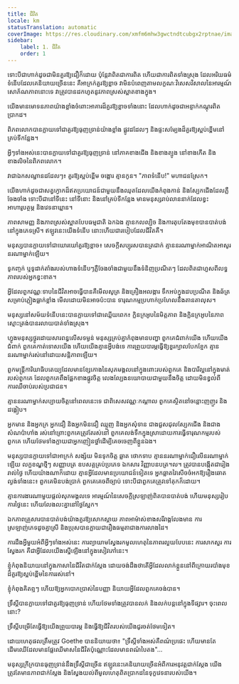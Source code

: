 ```yaml
---
title: ជីវិត
locale: km
statusTranslation: automatic
coverImage: https://res.cloudinary.com/xmfm6mhw3gwctndtcubgx2rptnae/image/upload/v1741354419/small_cover_la_gran_rebelion_28716e29d2.webp
sidebar:
    label: 1. ជីវិត
    order: 1
---
```

ទោះបីជាហាក់ដូចជាមិនគួរឱ្យជឿក៏ដោយ ប៉ុន្តែវាពិតជាការពិត ហើយជាការពិតទាំងស្រុង ដែលអរិយធម៌ទំនើបដែលគេនិយាយច្រើននេះ គឺអាក្រក់គួរឱ្យខ្លាច វាមិនបំពេញតាមលក្ខណៈវិសេសវិសាលនៃអារម្មណ៍សោភ័ណភាពនោះទេ វាត្រូវបានដកហូតនូវភាពស្រស់ស្អាតខាងក្នុង។

យើងមានមោទនភាពយ៉ាងខ្លាំងចំពោះអាគារដ៏គួរឱ្យខ្លាចទាំងនោះ ដែលហាក់ដូចជាអន្ទាក់កណ្ដុរពិតប្រាកដ។

ពិភពលោកបានក្លាយទៅជាគួរឱ្យធុញទ្រាន់យ៉ាងខ្លាំង ផ្លូវដដែលៗ និងផ្ទះសម្បែងដ៏គួរឱ្យស្អប់ខ្ពើមនៅគ្រប់ទីកន្លែង។

អ្វីៗទាំងអស់នេះបានក្លាយទៅជាគួរឱ្យធុញទ្រាន់ នៅភាគខាងជើង និងខាងត្បូង នៅខាងកើត និងខាងលិចនៃពិភពលោក។

វាជាឯកសណ្ឋានដដែលៗ៖ គួរឱ្យស្អប់ខ្ពើម ចង្អោរ គ្មានកូន។ "ភាពទំនើប!" មហាជនស្រែក។

យើងហាក់ដូចជាសត្វក្ងោកដ៏ឥតប្រយោជន៍ជាមួយនឹងឈុតដែលយើងកំពុងកាន់ និងស្បែកជើងដែលភ្លឺចែងចាំង ទោះបីជានៅទីនេះ នៅទីនោះ និងនៅគ្រប់ទីកន្លែង មានមនុស្សរាប់លាននាក់ដែលខ្វះអាហារូបត្ថម្ភ និងវេទនាឃ្លាន។

ភាពសាមញ្ញ និងភាពស្រស់ស្អាតបែបធម្មជាតិ ឯកឯង គ្មានកលល្បិច និងការតុបតែងមុខបានបាត់បង់នៅក្នុងភេទស្រី។ ឥឡូវនេះយើងទំនើប នោះហើយជារបៀបដែលជីវិតគឺ។

មនុស្សបានក្លាយទៅជាឃោរឃៅគួរឱ្យខ្លាច៖ សេចក្ដីសប្បុរសបានត្រជាក់ គ្មាននរណាម្នាក់អាណិតអាសូរនរណាម្នាក់ឡើយ។

ទូកញ្ចក់ ឬទូដាក់តាំងរបស់ហាងទំនើបៗភ្លឺចែងចាំងជាមួយនឹងទំនិញប្រណីតៗ ដែលពិតជាហួសពីលទ្ធភាពរបស់អ្នកខ្វះខាត។

អ្វីដែលពួកវណ្ណៈទាបនៃជីវិតអាចធ្វើបានគឺមើលសូត្រ និងគ្រឿងអលង្ការ ទឹកអប់ក្នុងដបប្រណីត និងឆ័ត្រសម្រាប់ភ្លៀងធ្លាក់ខ្លាំង មើលដោយមិនអាចប៉ះបាន ទារុណកម្មប្រហាក់ប្រហែលនឹងតានតាលុស។

មនុស្សនៅសម័យទំនើបនេះបានក្លាយទៅជាឈ្លើយពេក៖ ក្លិនក្រអូបនៃមិត្តភាព និងក្លិនក្រអូបនៃភាពស្មោះត្រង់បានរលាយបាត់ទាំងស្រុង។

ហ្វូងមនុស្សថ្ងូរដោយសារពន្ធលើសទម្ងន់ មនុស្សគ្រប់គ្នាកំពុងមានបញ្ហា ពួកគេជំពាក់យើង ហើយយើងជំពាក់ ពួកគេកាត់ទោសយើង ហើយយើងគ្មានអ្វីបង់ទេ ការព្រួយបារម្ភធ្វើឱ្យខួរក្បាលបែកខ្ញែក គ្មាននរណាម្នាក់រស់នៅដោយសន្តិភាពឡើយ។

ពួកមន្ត្រីការិយាធិបតេយ្យដែលមានខ្សែកោងនៃសុភមង្គលនៅក្នុងពោះរបស់ពួកគេ និងបារីល្អនៅក្នុងមាត់របស់ពួកគេ ដែលពួកគេពឹងផ្អែកខាងផ្លូវចិត្ត លេងល្បែងនយោបាយជាមួយនឹងចិត្ត ដោយមិនខ្វល់ពីការឈឺចាប់របស់ប្រជាជន។

គ្មាននរណាម្នាក់សប្បាយចិត្តនៅពេលនេះទេ ជាពិសេសវណ្ណៈកណ្តាល ពួកគេស្ថិតនៅចន្លោះញញួរ និងដង្កៀប។

អ្នកមាន និងអ្នកក្រ អ្នកជឿ និងអ្នកមិនជឿ ឈ្មួញ និងអ្នកសុំទាន ជាងជួសជុលស្បែកជើង និងជាងសំណប៉ាហាំង រស់នៅព្រោះពួកគេត្រូវតែរស់នៅ ពួកគេលង់ទឹកក្នុងស្រាដោយការធ្វើទារុណកម្មរបស់ពួកគេ ហើយថែមទាំងក្លាយជាអ្នកញៀនថ្នាំដើម្បីគេចចេញពីខ្លួនឯង។

មនុស្សបានក្លាយទៅជាអាក្រក់ សង្ស័យ មិនទុកចិត្ត ឆ្លាត ថោកទាប គ្មាននរណាម្នាក់ជឿលើនរណាម្នាក់ឡើយ លក្ខខណ្ឌថ្មីៗ សញ្ញាបត្រ ឧបសគ្គគ្រប់ប្រភេទ ឯកសារ វិញ្ញាបនបត្រ។ល។ ត្រូវបានបង្កើតជារៀងរាល់ថ្ងៃ ហើយយ៉ាងណាក៏ដោយ គ្មានអ្វីដែលមានប្រយោជន៍ទៀតទេ អ្នកឆ្លាតវៃសើចចំអកឱ្យរឿងឆោតល្ងង់ទាំងនេះ៖ ពួកគេមិនបង់ប្រាក់ ពួកគេគេចពីច្បាប់ ទោះបីជាពួកគេត្រូវទៅគុកក៏ដោយ។

គ្មានការងារណាមួយផ្តល់សុភមង្គលទេ អារម្មណ៍នៃសេចក្តីស្រឡាញ់ពិតបានបាត់បង់ ហើយមនុស្សរៀបការថ្ងៃនេះ ហើយលែងលះគ្នានៅថ្ងៃស្អែក។

ឯកភាពគ្រួសារបានបាត់បង់យ៉ាងគួរឱ្យសោកស្តាយ ភាពអាម៉ាស់ខាងសរីរាង្គលែងមាន ការស្រឡាញ់ភេទដូចគ្នាស្រី និងប្រុសបានក្លាយជារឿងធម្មតាជាងការលាងដៃ។

ការដឹងអ្វីមួយអំពីអ្វីៗទាំងអស់នេះ ការព្យាយាមស្វែងរកមូលហេតុនៃភាពរលួយបែបនេះ ការសាកសួរ ការស្វែងរក គឺជាអ្វីដែលយើងស្នើឡើងនៅក្នុងសៀវភៅនេះ។

ខ្ញុំកំពុងនិយាយនៅក្នុងភាសានៃជីវិតជាក់ស្តែង ដោយចង់ដឹងថាតើអ្វីដែលលាក់ខ្លួននៅពីក្រោយរបាំងមុខដ៏គួរឱ្យស្អប់ខ្ពើមនៃការរស់នៅ។

ខ្ញុំកំពុងគិតឮៗ ហើយឱ្យអ្នកបោកប្រាស់នៃបញ្ញា និយាយអ្វីដែលពួកគេចង់បាន។

ទ្រឹស្តីបានក្លាយទៅជាគួរឱ្យធុញទ្រាន់ ហើយថែមទាំងត្រូវបានលក់ និងលក់បន្តនៅក្នុងទីផ្សារ។ ចុះពេលនោះ?

ទ្រឹស្តីបម្រើតែធ្វើឱ្យយើងព្រួយបារម្ភ និងធ្វើឱ្យជីវិតរបស់យើងជូរចត់ថែមទៀត។

ដោយហេតុផលត្រឹមត្រូវ Goethe បាននិយាយថា៖ "ទ្រឹស្តីទាំងអស់គឺពណ៌ប្រផេះ ហើយមានតែដើមឈើដែលមានផ្លែឈើមាសនៃជីវិតប៉ុណ្ណោះដែលមានពណ៌បៃតង"...

មនុស្សក្រីក្របានធុញទ្រាន់នឹងទ្រឹស្តីជាច្រើន ឥឡូវនេះគេនិយាយច្រើនអំពីការអនុវត្តជាក់ស្តែង យើងត្រូវតែមានភាពជាក់ស្តែង និងស្វែងយល់ពីមូលហេតុពិតប្រាកដនៃទុក្ខវេទនារបស់យើង។

